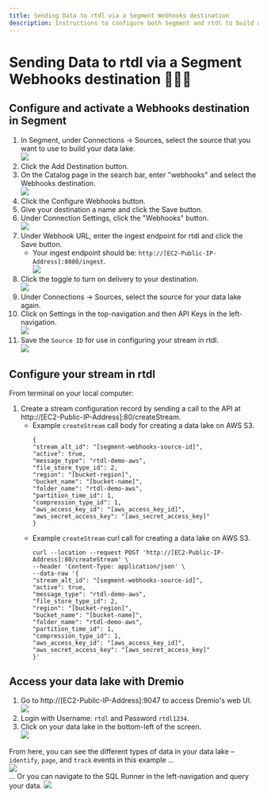 ```yaml
---
title: Sending Data to rtdl via a Segment Webhooks destination
description: Instructions to configure both Segment and rtdl to build a real-time data lake from a source in Segment
---
```


# Sending Data to rtdl via a Segment Webhooks destination 🤷🏽‍♂️
## Configure and activate a Webhooks destination in Segment
  1.  In Segment, under Connections -> Sources, select the source that you want to use to build your data lake.  
      <img src="/docs/assets/images/sendsegmentwebhook-01.png"></img>  
  2.  Click the Add Destination button.
  3.  On the Catalog page in the search bar, enter "webhooks" and select the Webhooks destination.  
      <img src="/docs/assets/images/sendsegmentwebhook-02.png"></img>  
  4.  Click the Configure Webhooks button.
  5.  Give your destination a name and click the Save button.
  6.  Under Connection Settings, click the "Webhooks" button.  
      <img src="/docs/assets/images/sendsegmentwebhook-03.png"></img>  
  7.  Under Webhook URL, enter the ingest endpoint for rtdl and click the Save button.
      * Your ingest endpoint should be: `http://[EC2-Public-IP-Address]:8080/ingest`.  
      <img src="/docs/assets/images/sendsegmentwebhook-04.png"></img>  
  10. Click the toggle to turn on delivery to your destination.  
      <img src="/docs/assets/images/sendsegmentwebhook-05.png"></img>  
  11. Under Connections -> Sources, select the source for your data lake again.
  12. Click on Settings in the top-navigation and then API Keys in the left-navigation.  
      <img src="/docs/assets/images/sendsegmentwebhook-06.png"></img>  
  13. Save the `Source ID` for use in configuring your stream in rtdl.  
      <img src="/docs/assets/images/sendsegmentwebhook-07.png"></img>  


## Configure your stream in rtdl
From terminal on your local computer:
  1.  Create a stream configuration record by sending a call to the API at http://[EC2-Public-IP-Address]:80/createStream.
      * Example `createStream` call body for creating a data lake on AWS S3.  
        ```
        {
        "stream_alt_id": "[segment-webhooks-source-id]",
        "active": true,
        "message_type": "rtdl-demo-aws",
        "file_store_type_id": 2,
        "region": "[bucket-region]",
        "bucket_name": "[bucket-name]",
        "folder_name": "rtdl-demo-aws",
        "partition_time_id": 1,
        "compression_type_id": 1,
        "aws_access_key_id": "[aws_access_key_id]",
        "aws_secret_access_key": "[aws_secret_access_key]"
        }
        ```
      * Example `createStream` curl call for creating a data lake on AWS S3.  
        ```
        curl --location --request POST 'http://[EC2-Public-IP-Address]:80/createStream' \
        --header 'Content-Type: application/json' \
        --data-raw '{
        "stream_alt_id": "[segment-webhooks-source-id]",
        "active": true,
        "message_type": "rtdl-demo-aws",
        "file_store_type_id": 2,
        "region": "[bucket-region]",
        "bucket_name": "[bucket-name]",
        "folder_name": "rtdl-demo-aws",
        "partition_time_id": 1,
        "compression_type_id": 1,
        "aws_access_key_id": "[aws_access_key_id]",
        "aws_secret_access_key": "[aws_secret_access_key]"
        }'
        ```

## Access your data lake with Dremio
  1.  Go to http://[EC2-Public-IP-Address]:9047 to access Dremio's web UI.  
      <img src="/docs/assets/images/sendsegmentwebhook-08.png"></img>  
  2.  Login with Username: `rtdl` and Password `rtdl1234`.
  3.  Click on your data lake in the bottom-left of the screen.  
      <img src="/docs/assets/images/sendsegmentwebhook-09.png"></img>  

From here, you can see the different types of data in your data lake – `identify`, `page`, and `track` events in this example ...  
<img src="/docs/assets/images/sendsegmentwebhook-10.png"></img>  
... Or you can navigate to the SQL Runner in the left-navigation and query your data.
<img src="/docs/assets/images/sendsegmentwebhook-11.png"></img>  
